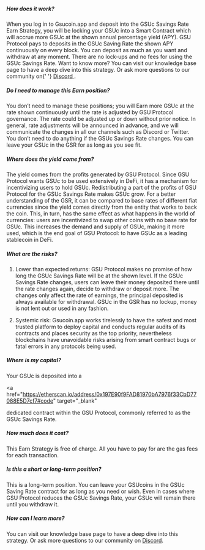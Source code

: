 

##### How does it work?

<p>
  When you log in to Gsucoin.app and deposit into the GSUc Savings Rate Earn Strategy, you will be
  locking your GSUc into a Smart Contract which will accrue more GSUc at the shown annual percentage
  yield (APY). GSU Protocol pays to deposits in the GSUc Saving Rate the shown APY continuously on
  every block. You can deposit as much as you want and withdraw at any moment. There are no lock-ups
  and no fees for using the GSUc Savings Rate. Want to know more? You can visit our knowledge base
  page to have a deep dive into this strategy. Or ask more questions to our community on{' '}
  <a href="https://discord.com/invite/gVYJDtqyYR" target="\_blank">
    Discord
  </a>
  .
</p>

##### Do I need to manage this Earn position?

You don’t need to manage these positions; you will Earn more GSUc at the rate shown continuously
until the rate is adjusted by GSU Protocol governance. The rate could be adjusted up or down without
prior notice. In general, rate adjustments will be announced in advance, and we will communicate the
changes in all our channels such as Discord or Twitter. You don’t need to do anything if the GSUc
Savings Rate changes. You can leave your GSUc in the GSR for as long as you see fit.

##### Where does the yield come from?

The yield comes from the profits generated by GSU Protocol. Since GSU Protocol wants GSUc to be used
extensively in DeFi, it has a mechanism for incentivizing users to hold GSUc. Redistributing a part
of the profits of GSU Protocol for the GSUc Savings Rate makes GSUc grow. For a better understanding
of the GSR, it can be compared to base rates of different fiat currencies since the yield comes
directly from the entity that works to back the coin. This, in turn, has the same effect as what
happens in the world of currencies: users are incentivized to swap other coins with no base rate for
GSUc. This increases the demand and supply of GSUc, making it more used, which is the end goal of
GSU Protocol: to have GSUc as a leading stablecoin in DeFi.

##### What are the risks?

1. Lower than expected returns: GSU Protocol makes no promise of how long the GSUc Savings Rate will
   be at the shown level. If the GSUc Savings Rate changes, users can leave their money deposited
   there until the rate changes again, decide to withdraw or deposit more. The changes only affect
   the rate of earnings, the principal deposited is always available for withdrawal. GSUc in the GSR
   has no lockup, money is not lent out or used in any fashion.

2. Systemic risk: Gsucoin.app works tirelessly to have the safest and most trusted platform to
   deploy capital and conducts regular audits of its contracts and places security as the top
   priority, nevertheless blockchains have unavoidable risks arising from smart contract bugs or
   fatal errors in any protocols being used.

##### Where is my capital?

Your GSUc is deposited into a

<a
  href="https://etherscan.io/address/0x197E90f9FAD81970bA7976f33CbD77088E5D7cf7#code"
  target="\_blank"
>
  dedicated contract
</a> within the GSU Protocol, commonly referred to as the GSUc Savings Rate.

##### How much does it cost?

This Earn Strategy is free of charge. All you have to pay for are the gas fees for each transaction.

##### Is this a short or long-term position?

This is a long-term position. You can leave your GSUcoins in the GSUc Saving Rate contract for as
long as you need or wish. Even in cases where GSU Protocol reduces the GSUc Savings Rate, your GSUc
will remain there until you withdraw it.

##### How can I learn more?

You can visit our knowledge base page to have a deep dive into this strategy. Or ask more questions
to our community on <a href="https://discord.com/invite/gVYJDtqyYR" target="\_blank"> Discord</a>.
